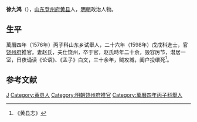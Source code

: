 '''徐九鸿'''（{{bd|？||？|catIdx=}}），[[山东|山东]][[登州府|登州府]][[黄县|黄县]]人，[[明朝|明朝]]政治人物。

== 生平 ==
萬曆四年（1576年）丙子科山东乡试舉人，二十六年（1598年）戊戌科進士，官[[饶州府|饶州府]]推官。妻赵氏，夫仕饶州，卒于官，赵氏時年二十余，毁容厉节，潜居一室，日夜诵读《论语》、《孟子》白文，三十余年，贼攻城，阖户投缳死<ref>《黄县志》</ref>。

==参考文献==
{{reflist}}

{{萬曆二十六年戊戌科殿試金榜}}
{{DEFAULTSORT:}}
[[Category:徐姓|J]]
[[Category:黄县人|Category:黄县人]]
[[Category:明朝饶州府推官|Category:明朝饶州府推官]]
[[Category:萬曆四年丙子科舉人|Category:萬曆四年丙子科舉人]]